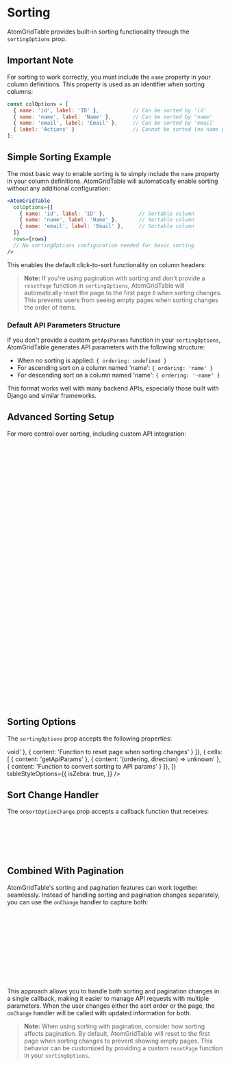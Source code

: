 
<Meta title="Documentation/Sorting" />

# Sorting

AtomGridTable provides built-in sorting functionality through the `sortingOptions` prop.

## Important Note

For sorting to work correctly, you must include the `name` property in your column definitions. This property is used as an identifier when sorting columns:

```jsx
const colOptions = [
  { name: 'id', label: 'ID' },           // Can be sorted by 'id'
  { name: 'name', label: 'Name' },       // Can be sorted by 'name'
  { name: 'email', label: 'Email' },     // Can be sorted by 'email'
  { label: 'Actions' }                   // Cannot be sorted (no name property)
];
```

## Simple Sorting Example

The most basic way to enable sorting is to simply include the `name` property in your column definitions. AtomGridTable will automatically enable sorting without any additional configuration:

```jsx
<AtomGridTable
  colOptions={[
    { name: 'id', label: 'ID' },           // Sortable column
    { name: 'name', label: 'Name' },       // Sortable column
    { name: 'email', label: 'Email' },     // Sortable column
  ]}
  rows={rows}
  // No sortingOptions configuration needed for basic sorting
/>
```

This enables the default click-to-sort functionality on column headers:

<Canvas of={Stories.WithSorting} />

> **Note:** If you're using pagination with sorting and don't provide a `resetPage` function in `sortingOptions`, AtomGridTable will automatically reset the page to the first page `0` when sorting changes. This prevents users from seeing empty pages when sorting changes the order of items.

### Default API Parameters Structure

If you don't provide a custom `getApiParams` function in your `sortingOptions`, AtomGridTable generates API parameters with the following structure:

- When no sorting is applied: `{ ordering: undefined }`
- For ascending sort on a column named 'name': `{ ordering: 'name' }`
- For descending sort on a column named 'name': `{ ordering: '-name' }`

This format works well with many backend APIs, especially those built with Django and similar frameworks.

## Advanced Sorting Setup

For more control over sorting, including custom API integration:

```jsx
import { useState } from 'react';
import { AtomGridTable, SortingDirection } from '@sanbira/atom-grid-table';

function SortableTable() {
  const [page, setPage] = useState(1);
  
  const sortingOptions = {
    defaultOrdering: 'name', // Default column to sort by
    defaultDirection: SortingDirection.ASC, // Default direction (ASC or DESC)
    resetPage: () => setPage(1), // Reset page when sorting changes
    getApiParams: (ordering, direction) => {
      // Custom format different from the default structure
      if (!direction || !ordering) {
        return { sort: null, order: null };
      }
      
      return {
        sort: ordering,
        order: direction === SortingDirection.ASC ? 'asc' : 'desc'
      };
    }
  };
  
  // Handle sorting changes
  const handleSortChange = (sortOptions) => {
    console.log('Sort changed:', sortOptions.apiParams);
    // This will log: { sort: 'name', order: 'asc' } or { sort: 'name', order: 'desc' }
    
    // Make API call with sortOptions.apiParams, for example:
    // fetchData({ ...paginationParams, ...sortOptions.apiParams })
  };
  
  return (
    <AtomGridTable
      colOptions={colOptions}
      rows={rows}
      sortingOptions={sortingOptions}
      onSortOptionChange={handleSortChange}
    />
  );
}
```

## Sorting Options

The `sortingOptions` prop accepts the following properties:

<Unstyled>
  <AtomGridTable 
    colOptions={[
      { label: 'Property', width: '1fr' },
      { label: 'Type', width: '1fr' },
      { label: 'Description', width: '2fr' },
    ]}
    rows={[
      { cells: [
        { content: 'defaultOrdering' }, 
        { content: 'string' }, 
        { content: 'Default column name to sort by' }
      ]},
      { cells: [
        { content: 'defaultDirection' }, 
        { content: 'SortingDirection | null' }, 
        { content: 'Default direction (ASC or DESC) or null for unsorted' }
      ]},
      { cells: [
        { content: 'resetPage' }, 
        { content: '() => void' }, 
        { content: 'Function to reset page when sorting changes' }
      ]},
      { cells: [
        { content: 'getApiParams' }, 
        { content: '(ordering, direction) => unknown' }, 
        { content: 'Function to convert sorting to API params' }
      ]},
    ]}
    tableStyleOptions={{
      isZebra: true,
    }}
  />
</Unstyled>

## Sort Change Handler

The `onSortOptionChange` prop accepts a callback function that receives:

```typescript
type SortingChangeOptions = {
  apiParams: SortingApiParams | unknown;
  ordering: string;
  direction: SortingDirection | null;
};
```

## Combined With Pagination

AtomGridTable's sorting and pagination features can work together seamlessly. Instead of handling sorting and pagination changes separately, you can use the `onChange` handler to capture both:

```jsx
<AtomGridTable
  // ...other props
  sortingOptions={sortingOptions}
  paginationOptions={paginationOptions}
  onChange={(options) => {
    console.log('Sort options:', options.sortOptions);
    console.log('Page options:', options.pageOptions);
    
    // Make API call with combined parameters
  }}
/>
```

This approach allows you to handle both sorting and pagination changes in a single callback, making it easier to manage API requests with multiple parameters. When the user changes either the sort order or the page, the `onChange` handler will be called with updated information for both.

> **Note:** When using sorting with pagination, consider how sorting affects pagination. By default, AtomGridTable will reset to the first page when sorting changes to prevent showing empty pages. This behavior can be customized by providing a custom `resetPage` function in your `sortingOptions`. 